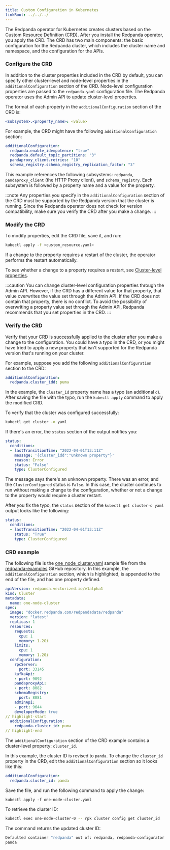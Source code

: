 ```yaml
---
title: Custom Configuration in Kubernetes
linkRoot: ../../../
---
```


<head>
    <meta name="title" content="Custom configuration in Kubernetes | Redpanda Docs"/>
    <meta name="description" content="Using configuration parameters with a custom resource."/>
    <link rel="canonical" href="https://docs.redpanda.com/docs/reference/redpanda-operator/kubernetes-additional-config/" />
</head>


<DeprecationNote frontmatter={frontMatter}/>

The Redpanda operator for Kubernetes creates clusters based on the Custom Resource Definition (CRD). After you install the Redpanda operator, you apply the CRD. The CRD has two main components: the basic configuration for the Redpanda cluster, which includes the cluster name and namespace, and the configuration for the APIs.

### Configure the CRD

In addition to the cluster properties included in the CRD by default, you can specify other cluster-level and node-level properties in the `additionalConfiguration` section of the CRD. Node-level configuration properties are passed to the `redpanda.yaml` configuration file. The Redpanda operator uses the Admin API to update cluster-level properties.

The format of each property in the `additionalConfiguration` section of the CRD is:

```yaml
<subsystem>.<property_name>: <value>
```

For example, the CRD might have the following `additionalConfiguration` section: 

```yaml
additionalConfiguration:
  redpanda.enable_idempotence: "true"
  redpanda.default_topic_partitions: "3"
  pandaproxy_client.retries: "10"
  schema_registry.schema_registry_replication_factor: "3"
```

This example references the following subsystems: `redpanda`, `pandaproxy_client` (the HTTP Proxy client), and `schema_registry`. Each subsystem is followed by a property name and a value for the property. 

:::note 
Any properties you specify in the `additionalConfiguration` section of the CRD must be supported by the Redpanda version that the cluster is running. Since the Redpanda operator does not check for version compatibility, make sure you verify the CRD after you make a change.
:::

### Modify the CRD

To modify properties, edit the CRD file, save it, and run:

```bash
kubectl apply -f <custom_resource.yaml>
```

If a change to the property requires a restart of the cluster, the operator performs the restart automatically.

To see whether a change to a property requires a restart, see [Cluster-level properties](../../cluster-properties).

:::caution
You can change cluster-level configuration properties through the Admin API. However, if the CRD has a different value for that property, that value overwrites the value set through the Admin API. If the CRD does not contain that property, there is no conflict. To avoid the possibility of overwriting a property value set through the Admin API, Redpanda recommends that you set properties in the CRD.
:::

### Verify the CRD

Verify that your CRD is successfully applied to the cluster after you make a change to the configuration. You could have a typo in the CRD, or you might have tried to apply a new property that isn't supported for the Redpanda version that's running on your cluster.

For example, suppose you add the following `additionalConfiguration` section to the CRD:

```yaml
additionalConfiguration: 
  redpanda.cluster_idd: puma
```

In the example, the `cluster_id` property name has a typo (an additional `d`). After saving the file with the typo, run the `kubectl apply` command to apply the modified CRD.

To verify that the cluster was configured successfully:

```bash
kubectl get cluster -o yaml
```

If there's an error, the `status` section of the output notifies you:

```yaml
status:
  conditions:
  - lastTransitionTime: "2022-04-01T13:11Z"
    message: '{cluster_idd":"Unknown property"}'
    reason: Error
    status: "False"
    type: ClusterConfigured
```

The message says there's an unknown property. There was an error, and the `ClusterConfigured` status is `False`. In this case, the cluster continues to run without making a change to the configuration, whether or not a change to the property would require a cluster restart.

After you fix the typo, the `status` section of the `kubectl get cluster-o yaml` output looks like the following:

```yaml
status: 
  conditions: 
  - lastTransitionTime: "2022-04-01T13:11Z"
    status: "True"
    type: ClusterConfigured
```

### CRD example

The following file is the [one_node_cluster.yaml](https://github.com/redpanda-data/redpanda-examples/blob/main/docs/example-config/kubernetes/one_node_cluster.yaml) sample file from the [redpanda-examples](https://github.com/redpanda-data/redpanda-examples) GitHub repository. In this example, the `additionalConfiguration` section, which is highlighted, is appended to the end of the file, and has one property defined.

```yaml
apiVersion: redpanda.vectorized.io/v1alpha1
kind: Cluster
metadata:
  name: one-node-cluster
spec:
  image: "docker.redpanda.com/redpandadata/redpanda"
  version: "latest"
  replicas: 1
  resources:
    requests:
      cpu: 1
      memory: 1.2Gi
    limits:
      cpu: 1
      memory: 1.2Gi
  configuration:
    rpcServer:
      port: 33145
    kafkaApi:
    - port: 9092
    pandaproxyApi:
    - port: 8082
    schemaRegistry:
      port: 8081
    adminApi:
    - port: 9644
    developerMode: true
// highlight-start
  additionalConfiguration:
    redpanda.cluster_id: puma
// highlight-end
```

The `additionalConfiguration` section of the CRD example contains a cluster-level property: `cluster_id`. 

In this example, the cluster ID is revised to `panda`. To change the `cluster_id` property in the CRD, edit the `additionalConfiguration` section so it looks like this:

```yaml
additionalConfiguration:
  redpanda.cluster_id: panda
```

Save the file, and run the following command to apply the change:

`kubectl apply -f one-node-cluster.yaml`

To retrieve the cluster ID:

```bash
kubectl exec one-node-cluster-0 -- rpk cluster config get cluster_id
```

The command returns the updated cluster ID:

```bash
Defaulted container "redpanda" out of: redpanda, redpanda-configurator (init)
panda
```
